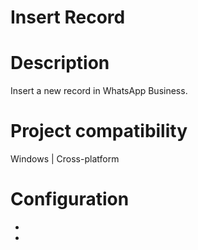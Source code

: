 ﻿# Insert Record

# Description

Insert a new record in WhatsApp Business.

# Project compatibility

Windows | Cross-platform

# Configuration

* 
*
